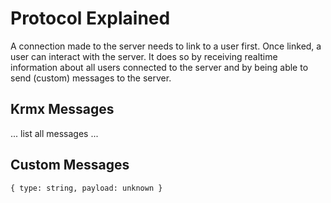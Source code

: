 # Protocol Explained
A connection made to the server needs to link to a user first. Once linked, a user can interact with the server. It does so by receiving realtime information about all users connected to the server and by being able to send (custom) messages to the server.

## Krmx Messages
... list all messages ...

## Custom Messages
```
{ type: string, payload: unknown }
```

